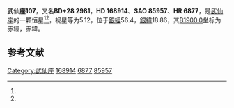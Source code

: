 {{Starbox begin
| name = 武仙座107
}}
{{Starbox observe
| epoch = [[J2000.0|J2000.0]]
| constell = [[武仙座|武仙座]]<ref name=SIMBAD>{{cite web
 | url=http://simbad.u-strasbg.fr/simbad/sim-id?Ident=HR+6877
 | title=Pulsating variable Star
 | publisher=Centre de Données astronomiques de Strasbourg
 | work=SIMBAD
 | accessdate=2012-07-13
 | archive-date=2021-05-03
 | archive-url=https://web.archive.org/web/20210503083835/http://simbad.u-strasbg.fr/simbad/sim-id?Ident=HR+6877
 | dead-url=no
 }}</ref><ref name=DATA>{{cite web
 | url=http://vizier.u-strasbg.fr/viz-bin/VizieR-5?-out.add=.&-source=5050&-corr=PK=HR&-out.max=9999&HR=6877
 | title=VizieR Detailed Page
 | accessdate=2012-07-13
 | archive-date=2016-03-04
 | archive-url=https://web.archive.org/web/20160304194501/http://vizier.u-strasbg.fr/viz-bin/VizieR-5?-out.add=.&-source=5050&-corr=PK=HR&-out.max=9999&HR=6877
 | dead-url=no
 }}</ref>
| 星官 = 
| ra = {{RA|18|21|1}}<ref name=SIMBAD /><ref name=DATA />
| dec = {{DEC|+28|52|12}}<ref name=SIMBAD /><ref name=DATA />
| appmag_v = 5.12<ref name=SIMBAD /><ref name=DATA />
}}
{{Starbox character
| class = A7V<ref name=SIMBAD /><ref name=DATA />
| b-v = 0.2<ref name=SIMBAD /><ref name=DATA />
| u-b = 0.15<ref name=SIMBAD /><ref name=DATA />
| r-i = <ref name=SIMBAD /><ref name=DATA />
| variable = 
}}
{{Starbox astrometry
| radial_v = 0.15
| prop_mo_ra = -30
| parallax = 0.021
| p_error = 
}}
{{Starbox catalog
| names =BD+28 2981，[[SAO星表|SAO]] 85957，[[HD星表|HD]] 168914，[[HR星表|HR]] 6877}}
{{Starbox reference |Simbad=HR+6877}}
{{Starbox end}}

'''武仙座107'''，又名'''BD+28 2981'''，'''HD 168914'''、'''SAO 85957'''、'''HR 6877'''，是[[武仙座|武仙座]]的一颗恒星<ref name=SIMBAD /><ref name=DATA />，视星等为5.12，位于[[銀道座標系|銀經]]56.4，[[銀道座標系|銀緯]]18.86，其[[B1900.0|B1900.0]]坐标为赤經{{RA|18|17|6.9}}，赤緯{{DEC|+28|18.86|20}}。

== 参考文献 ==
{{reflist}}

{{star-stub}}

{{武仙座恒星}}
[[Category:武仙座|Category:武仙座]]
[[Category:HD和HDE天體|168914]]
[[Category:HR天體|6877]]
[[Category:SAO天體|85957]]